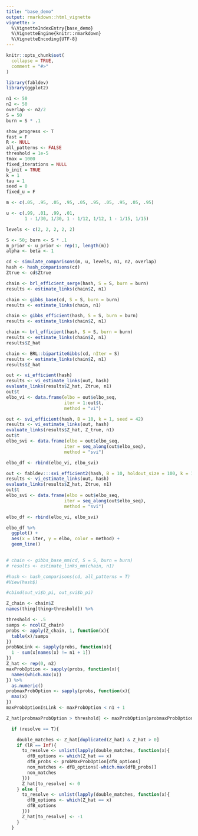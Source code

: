 ```yaml
---
title: "base_demo"
output: rmarkdown::html_vignette
vignette: >
  %\VignetteIndexEntry{base_demo}
  %\VignetteEngine{knitr::rmarkdown}
  %\VignetteEncoding{UTF-8}
---
```


```r
knitr::opts_chunk$set(
  collapse = TRUE,
  comment = "#>"
)
```

```r
library(fabldev)
library(ggplot2)
```


```r
n1 <- 50
n2 <- 50
overlap <- n2/2
S = 50
burn = S * .1

show_progress <- T
fast = F
R <- NULL
all_patterns <- FALSE
threshold = 1e-5
tmax = 1000
fixed_iterations = NULL
b_init = TRUE
k = 1
tau = 1
seed = 0
fixed_u = F

m <- c(.05, .95, .05, .95, .05, .95, .05, .95, .05, .95)

u <- c(.99, .01, .99, .01, 
       1 - 1/30, 1/30, 1 - 1/12, 1/12, 1 - 1/15, 1/15)

levels <- c(2, 2, 2, 2, 2)

S <- 50; burn <- S * .1
m_prior <- u_prior <- rep(1, length(m))
alpha <- beta <- 1

cd <- simulate_comparisons(m, u, levels, n1, n2, overlap)
hash <- hash_comparisons(cd)
Ztrue <- cd$Ztrue

chain <- brl_efficient_serge(hash, S = S, burn = burn)
results <- estimate_links(chain$Z, n1)

chain <- gibbs_base(cd, S = S, burn = burn)
results <- estimate_links(chain, n1)

chain <- gibbs_efficient(hash, S = S, burn = burn)
results <- estimate_links(chain$Z, n1)

chain <- brl_efficient(hash, S = S, burn = burn)
results <- estimate_links(chain$Z, n1)
results$Z_hat

chain <- BRL::bipartiteGibbs(cd, nIter = S)
results <- estimate_links(chain$Z, n1)
results$Z_hat

out <- vi_efficient(hash)
results <- vi_estimate_links(out, hash)
evaluate_links(results$Z_hat, Ztrue, n1)
out$t
elbo_vi <- data.frame(elbo = out$elbo_seq,
                      iter = 1:out$t, 
                      method = "vi")

out <- svi_efficient(hash, B = 10, k = 1, seed = 42)
results <- vi_estimate_links(out, hash)
evaluate_links(results$Z_hat, Z_true, n1)
out$t
elbo_svi <- data.frame(elbo = out$elbo_seq,
                      iter = seq_along(out$elbo_seq), 
                      method = "svi")

elbo_df <- rbind(elbo_vi, elbo_svi)

out <- fabldev:::svi_efficient2(hash, B = 10, holdout_size = 100, k = 1, seed = 42)
results <- vi_estimate_links(out, hash)
evaluate_links(results$Z_hat, Ztrue, n1)
out$t
elbo_svi <- data.frame(elbo = out$elbo_seq,
                      iter = seq_along(out$elbo_seq), 
                      method = "svi")

elbo_df <- rbind(elbo_vi, elbo_svi)

elbo_df %>% 
  ggplot() +
  aes(x = iter, y = elbo, color = method) +
  geom_line()
  

# chain <- gibbs_base_mm(cd, S = S, burn = burn)
# results <- estimate_links_mm(chain, n1)

#hash <- hash_comparisons(cd, all_patterns = T)
#View(hash$)

#cbind(out_vi$b_pi, out_svi$b_pi)
```


```r
Z_chain <- chain$Z
names(thing[thing>threshold]) %>% 

threshold <- .5
samps <- ncol(Z_chain)
probs <- apply(Z_chain, 1, function(x){
  table(x)/samps
})
probNoLink <- sapply(probs, function(x){
  1 - sum(x[names(x) != n1 + 1])
})
Z_hat <- rep(0, n2)
maxProbOption <- sapply(probs, function(x){
  names(which.max(x))
}) %>% 
  as.numeric()
probmaxProbOption <- sapply(probs, function(x){
  max(x)
})
maxProbOptionIsLink <- maxProbOption < n1 + 1

Z_hat[probmaxProbOption > threshold] <- maxProbOption[probmaxProbOption > threshold]

  if (resolve == T){

    double_matches <- Z_hat[duplicated(Z_hat) & Z_hat > 0]
    if (lR == Inf){
      to_resolve <- unlist(lapply(double_matches, function(x){
        dfB_options <- which(Z_hat == x)
        dfB_probs <- probMaxProbOption[dfB_options]
        non_matches <- dfB_options[-which.max(dfB_probs)]
        non_matches
      }))
      Z_hat[to_resolve] <- 0
    } else {
      to_resolve <- unlist(lapply(double_matches, function(x){
        dfB_options <- which(Z_hat == x)
        dfB_options
      }))
      Z_hat[to_resolve] <- -1
    }
  }


```

